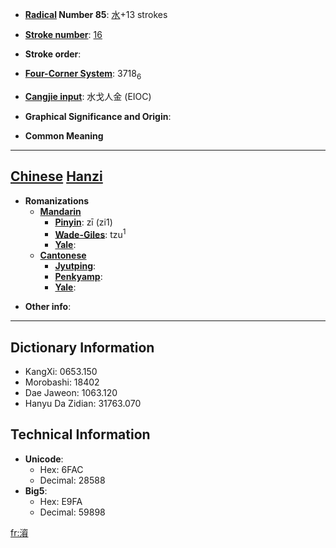 * '''[[Wiktionary:Chinese radical index| Radical]] Number 85''': [[Wiktionary:Chinese radical index 水|水]]+13 strokes

* '''[[Wiktionary:Chinese total strokes index|Stroke number]]''': [[Wiktionary:Chinese total strokes index 16|16]]

* '''Stroke order''': 

* '''[[Wiktionary:Chinese four corner index|Four-Corner System]]''': 3718<sub>6</sub>

* '''[[Wiktionary:Chinese Cangjie index|Cangjie input]]''': 水戈人金 (EIOC)

* '''Graphical Significance and Origin''': 

* '''Common Meaning'''

----

== [[Chinese]] [[Hanzi]] ==

* '''Romanizations'''
** '''[[Mandarin]]'''
*** '''[[Pinyin]]''': zī (zi1)
*** '''[[Wade-Giles]]''': tzu<sup>1</sup>
*** '''[[Yale]]''': 
** '''[[Cantonese]]'''
*** '''[[Jyutping]]''':
*** '''[[Penkyamp]]''': 
*** '''[[Yale]]''': 

* '''Other info''': 

----

== Dictionary Information ==

* KangXi: 0653.150
* Morobashi: 18402
* Dae Jaweon: 1063.120
* Hanyu Da Zidian: 31763.070

== Technical Information ==

* '''Unicode''':
** Hex: 6FAC
** Decimal: 28588
* '''Big5''':
** Hex: E9FA
** Decimal: 59898

[[fr:澬]]